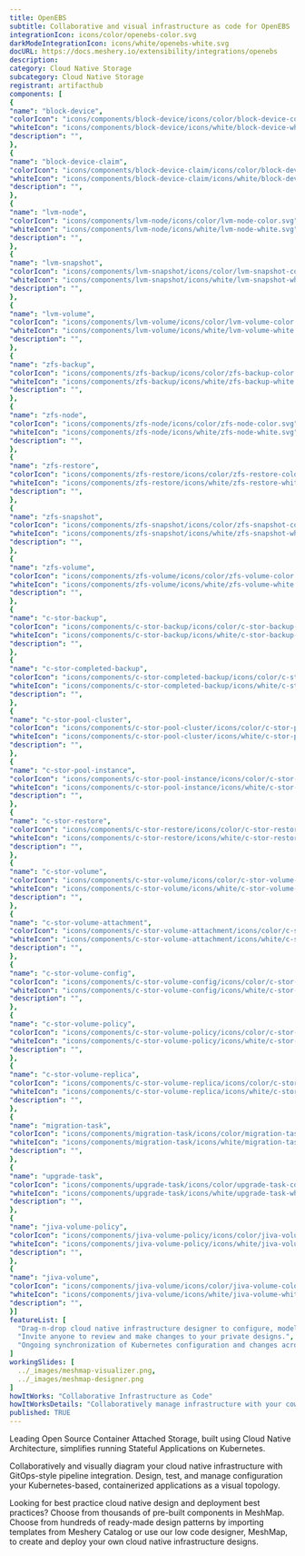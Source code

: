```yaml
---
title: OpenEBS
subtitle: Collaborative and visual infrastructure as code for OpenEBS
integrationIcon: icons/color/openebs-color.svg
darkModeIntegrationIcon: icons/white/openebs-white.svg
docURL: https://docs.meshery.io/extensibility/integrations/openebs
description: 
category: Cloud Native Storage
subcategory: Cloud Native Storage
registrant: artifacthub
components: [
{
"name": "block-device",
"colorIcon": "icons/components/block-device/icons/color/block-device-color.svg",
"whiteIcon": "icons/components/block-device/icons/white/block-device-white.svg",
"description": "",
},
{
"name": "block-device-claim",
"colorIcon": "icons/components/block-device-claim/icons/color/block-device-claim-color.svg",
"whiteIcon": "icons/components/block-device-claim/icons/white/block-device-claim-white.svg",
"description": "",
},
{
"name": "lvm-node",
"colorIcon": "icons/components/lvm-node/icons/color/lvm-node-color.svg",
"whiteIcon": "icons/components/lvm-node/icons/white/lvm-node-white.svg",
"description": "",
},
{
"name": "lvm-snapshot",
"colorIcon": "icons/components/lvm-snapshot/icons/color/lvm-snapshot-color.svg",
"whiteIcon": "icons/components/lvm-snapshot/icons/white/lvm-snapshot-white.svg",
"description": "",
},
{
"name": "lvm-volume",
"colorIcon": "icons/components/lvm-volume/icons/color/lvm-volume-color.svg",
"whiteIcon": "icons/components/lvm-volume/icons/white/lvm-volume-white.svg",
"description": "",
},
{
"name": "zfs-backup",
"colorIcon": "icons/components/zfs-backup/icons/color/zfs-backup-color.svg",
"whiteIcon": "icons/components/zfs-backup/icons/white/zfs-backup-white.svg",
"description": "",
},
{
"name": "zfs-node",
"colorIcon": "icons/components/zfs-node/icons/color/zfs-node-color.svg",
"whiteIcon": "icons/components/zfs-node/icons/white/zfs-node-white.svg",
"description": "",
},
{
"name": "zfs-restore",
"colorIcon": "icons/components/zfs-restore/icons/color/zfs-restore-color.svg",
"whiteIcon": "icons/components/zfs-restore/icons/white/zfs-restore-white.svg",
"description": "",
},
{
"name": "zfs-snapshot",
"colorIcon": "icons/components/zfs-snapshot/icons/color/zfs-snapshot-color.svg",
"whiteIcon": "icons/components/zfs-snapshot/icons/white/zfs-snapshot-white.svg",
"description": "",
},
{
"name": "zfs-volume",
"colorIcon": "icons/components/zfs-volume/icons/color/zfs-volume-color.svg",
"whiteIcon": "icons/components/zfs-volume/icons/white/zfs-volume-white.svg",
"description": "",
},
{
"name": "c-stor-backup",
"colorIcon": "icons/components/c-stor-backup/icons/color/c-stor-backup-color.svg",
"whiteIcon": "icons/components/c-stor-backup/icons/white/c-stor-backup-white.svg",
"description": "",
},
{
"name": "c-stor-completed-backup",
"colorIcon": "icons/components/c-stor-completed-backup/icons/color/c-stor-completed-backup-color.svg",
"whiteIcon": "icons/components/c-stor-completed-backup/icons/white/c-stor-completed-backup-white.svg",
"description": "",
},
{
"name": "c-stor-pool-cluster",
"colorIcon": "icons/components/c-stor-pool-cluster/icons/color/c-stor-pool-cluster-color.svg",
"whiteIcon": "icons/components/c-stor-pool-cluster/icons/white/c-stor-pool-cluster-white.svg",
"description": "",
},
{
"name": "c-stor-pool-instance",
"colorIcon": "icons/components/c-stor-pool-instance/icons/color/c-stor-pool-instance-color.svg",
"whiteIcon": "icons/components/c-stor-pool-instance/icons/white/c-stor-pool-instance-white.svg",
"description": "",
},
{
"name": "c-stor-restore",
"colorIcon": "icons/components/c-stor-restore/icons/color/c-stor-restore-color.svg",
"whiteIcon": "icons/components/c-stor-restore/icons/white/c-stor-restore-white.svg",
"description": "",
},
{
"name": "c-stor-volume",
"colorIcon": "icons/components/c-stor-volume/icons/color/c-stor-volume-color.svg",
"whiteIcon": "icons/components/c-stor-volume/icons/white/c-stor-volume-white.svg",
"description": "",
},
{
"name": "c-stor-volume-attachment",
"colorIcon": "icons/components/c-stor-volume-attachment/icons/color/c-stor-volume-attachment-color.svg",
"whiteIcon": "icons/components/c-stor-volume-attachment/icons/white/c-stor-volume-attachment-white.svg",
"description": "",
},
{
"name": "c-stor-volume-config",
"colorIcon": "icons/components/c-stor-volume-config/icons/color/c-stor-volume-config-color.svg",
"whiteIcon": "icons/components/c-stor-volume-config/icons/white/c-stor-volume-config-white.svg",
"description": "",
},
{
"name": "c-stor-volume-policy",
"colorIcon": "icons/components/c-stor-volume-policy/icons/color/c-stor-volume-policy-color.svg",
"whiteIcon": "icons/components/c-stor-volume-policy/icons/white/c-stor-volume-policy-white.svg",
"description": "",
},
{
"name": "c-stor-volume-replica",
"colorIcon": "icons/components/c-stor-volume-replica/icons/color/c-stor-volume-replica-color.svg",
"whiteIcon": "icons/components/c-stor-volume-replica/icons/white/c-stor-volume-replica-white.svg",
"description": "",
},
{
"name": "migration-task",
"colorIcon": "icons/components/migration-task/icons/color/migration-task-color.svg",
"whiteIcon": "icons/components/migration-task/icons/white/migration-task-white.svg",
"description": "",
},
{
"name": "upgrade-task",
"colorIcon": "icons/components/upgrade-task/icons/color/upgrade-task-color.svg",
"whiteIcon": "icons/components/upgrade-task/icons/white/upgrade-task-white.svg",
"description": "",
},
{
"name": "jiva-volume-policy",
"colorIcon": "icons/components/jiva-volume-policy/icons/color/jiva-volume-policy-color.svg",
"whiteIcon": "icons/components/jiva-volume-policy/icons/white/jiva-volume-policy-white.svg",
"description": "",
},
{
"name": "jiva-volume",
"colorIcon": "icons/components/jiva-volume/icons/color/jiva-volume-color.svg",
"whiteIcon": "icons/components/jiva-volume/icons/white/jiva-volume-white.svg",
"description": "",
}]
featureList: [
  "Drag-n-drop cloud native infrastructure designer to configure, model, and deploy your workloads.",
  "Invite anyone to review and make changes to your private designs.",
  "Ongoing synchronization of Kubernetes configuration and changes across any number of clusters."
]
workingSlides: [
  ../_images/meshmap-visualizer.png,
  ../_images/meshmap-designer.png
]
howItWorks: "Collaborative Infrastructure as Code"
howItWorksDetails: "Collaboratively manage infrastructure with your coworkers synchronously sharing the same designs."
published: TRUE
---
```

<p>
Leading Open Source Container Attached Storage, built using Cloud Native Architecture, simplifies running Stateful Applications on Kubernetes.
</p>
<p>
    Collaboratively and visually diagram your cloud native infrastructure with GitOps-style pipeline integration. Design, test, and manage configuration your Kubernetes-based, containerized applications as a visual topology.
</p>
<p>
    Looking for best practice cloud native design and deployment best practices? Choose from thousands of pre-built components in MeshMap. Choose from hundreds of ready-made design patterns by importing templates from Meshery Catalog or use our low code designer, MeshMap, to create and deploy your own cloud native infrastructure designs.
</p>
